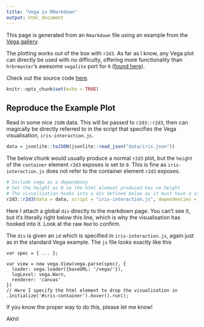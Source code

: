```yaml
---
title: "Vega in RMarkdown"
output: html_document
---
```


This page is generated from an `Rmarkdown` file using an example from the [Vega gallery](https://vega.github.io/vega/examples/brushing-scatter-plots/). 

The plotting works out of the box with `r2d3`. As far as I know, any Vega plot can directly be used with no difficulty, offering more functionality than `hrbrmaster`'s awesome `vegalite` port for `R` ([found here](https://github.com/hrbrmstr/vegalite)).

Check out the source code [here](https://github.com/AkhilNairAmey/rmarkdown-vega).

```r
knitr::opts_chunk$set(echo = TRUE)
```

## Reproduce the Example Plot

Read in some nice `JSON` data. This will be passed to `r2d3::r2d3`, then can magically be directly referred to in the script that specifies the Vega visualisation, `iris-interaction.js`.

```r
data = jsonlite::toJSON(jsonlite::read_json("data/iris.json"))
```

The below chunk would usually produce a normal `r2d3` plot, but the `height` of the `container` element `r2d3` exposes is set to `0`. This is fine as `iris-interaction.js` does not refer to the container element `r2d3` exposes.

```r
# Include vega as a dependency
# Set the height as 0 so the html element produced has no height 
# The visualisation hooks into a div defined below as it must have a static id
r2d3::r2d3(data = data, script = "iris-interaction.js", dependencies = "lib/vega.min.js", height = 0)
```

Here I attach a global `div` directly to the markdown page. You can't see it, but it's literally right below this line, which is why the visualisation has hooked into it. Look at the raw `Rmd` to confirm.

<div id='iris-container'></div>

The `div` is given an `id` which is specified in `iris-interaction.js`, again just as in the standard Vega example. The `js` file looks exactly like this

```
var spec = { ... };

var view = new vega.View(vega.parse(spec), {
  loader: vega.loader({baseURL: '/vega/'}),
  logLevel: vega.Warn,
  renderer: 'canvas'
})
// Here I specify the html element to drop the visualisation in
.initialize('#iris-container').hover().run(); 

```

If you know the proper way to do this, please let me know! 

Akhil